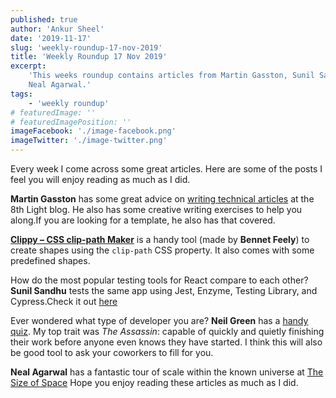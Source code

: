 ```yaml
---
published: true
author: 'Ankur Sheel'
date: '2019-11-17'
slug: 'weekly-roundup-17-nov-2019'
title: 'Weekly Roundup 17 Nov 2019'
excerpt:
    'This weeks roundup contains articles from Martin Gasston, Sunil Sandhu and tools from Bennet Feely, Neil Green and
    Neal Agarwal.'
tags:
    - 'weekly roundup'
# featuredImage: ''
# featuredImagePosition: ''
imageFacebook: './image-facebook.png'
imageTwitter: './image-twitter.png'
---
```


Every week I come across some great articles. Here are some of the posts I feel you will enjoy reading as much as I did.

**Martin Gasston** has some great advice on
[writing technical articles](https://8thlight.com/blog/martin-gaston/2019/10/22/tips-for-technical-writing.html) at the
8th Light blog. He also has some creative writing exercises to help you along.If you are looking for a template, he also
has that covered.

[**Clippy – CSS clip-path Maker**](https://bennettfeely.com/clippy/) is a handy tool (made by **Bennet Feely**) to
create shapes using the `clip-path` CSS property. It also comes with some predefined shapes.

How do the most popular testing tools for React compare to each other? **Sunil Sandhu** tests the same app using Jest,
Enzyme, Testing Library, and Cypress.Check it out
[here](https://medium.com/javascript-in-plain-english/i-tested-a-react-app-with-jest-testing-library-and-cypress-here-are-the-differences-3192eae03850)

Ever wondered what type of developer you are? **Neil Green** has a [handy quiz](https://www.12types.dev/quiz). My top
trait was _The Assassin_: capable of quickly and quietly finishing their work before anyone even knows they have
started. I think this will also be good tool to ask your coworkers to fill for you.

**Neal Agarwal** has a fantastic tour of scale within the known universe at
[The Size of Space](https://neal.fun/size-of-space/) Hope you enjoy reading these articles as much as I did.
